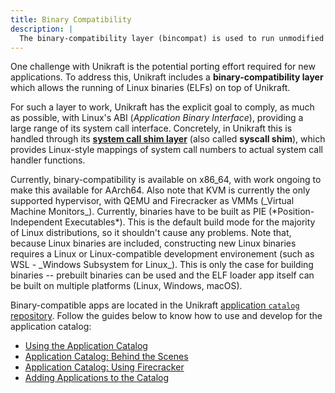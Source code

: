 ```yaml
---
title: Binary Compatibility
description: |
  The binary-compatibility layer (bincompat) is used to run unmodified Linux binaries (ELFs) on top of Unikraft.
---
```


One challenge with Unikraft is the potential porting effort required for new applications.
To address this, Unikraft includes a **binary-compatibility layer** which allows the running of Linux binaries (ELFs) on top of Unikraft.

For such a layer to work, Unikraft has the explicit goal to comply, as much as possible, with Linux's ABI (_Application Binary Interface_), providing a large range of its system call interface.
Concretely, in Unikraft this is handled through its [**system call shim layer**](/docs/internals/syscall-shim) (also called **syscall shim**), which provides Linux-style mappings of system call numbers to actual system call handler functions.

<Info>
Currently, binary-compatibility is available on x86_64, with work ongoing to make this available for AArch64.
Also note that KVM is currently the only supported hypervisor, with QEMU and Firecracker as VMMs (_Virtual Machine Monitors_).
</Info>

<Info>
Currently, binaries have to be built as PIE (*Position-Independent Executables*).
This is the default build mode for the majority of Linux distributions, so it shouldn't cause any problems.
</Info>

<Info>
Note that, because Linux binaries are included, constructing new Linux binaries requires a Linux or Linux-compatible development environement (such as WSL - _Windows Subsystem for Linux_).
This is only the case for building binaries -- prebuilt binaries can be used and the ELF loader app itself can be built on multiple platforms (Linux, Windows, macOS).
</Info>

Binary-compatible apps are located in the Unikraft [application `catalog` repository](https://github.com/unikraft/catalog).
Follow the guides below to know how to use and develop for the application catalog:

- [Using the Application Catalog](/guides/catalog-use)
- [Application Catalog: Behind the Scenes](/guides/catalog-internals)
- [Application Catalog: Using Firecracker](/guides/catalog-firecracker)
- [Adding Applications to the Catalog](/guides/catalog-add)
